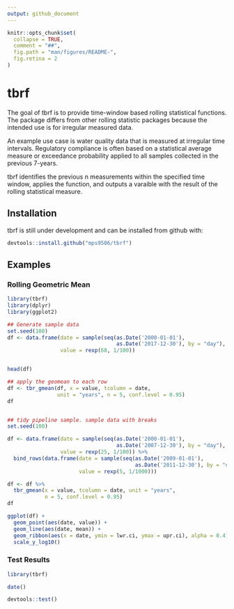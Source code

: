 ```yaml
---
output: github_document
---
```


<!-- README.md is generated from README.Rmd. Please edit that file -->

```r
knitr::opts_chunk$set(
  collapse = TRUE,
  comment = "##",
  fig.path = "man/figures/README-",
  fig.retina = 2
)
```
# tbrf

The goal of tbrf is to provide time-window based rolling statistical functions. The package differs from other rolling statistic packages because the intended use is for irregular measured data.

An example use case is water quality data that is measured at irregular time intervals. Regulatory compliance is often based on a statistical average measure or exceedance probability applied to all samples collected in the previous 7-years.

tbrf identifies the previous n measurements within the specified time window, applies the function, and outputs a varaible with the result of the rolling statistical measure.

## Installation

tbrf is still under development and can be installed from github with:

``` r
devtools::install.github("mps9506/tbrf")
```

## Examples


### Rolling Geometric Mean
```r
library(tbrf)
library(dplyr)
library(ggplot2)

## Generate sample data
set.seed(100)
df <- data.frame(date = sample(seq(as.Date('2000-01-01'), 
                                   as.Date('2017-12-30'), by = "day"), 68),
                 value = rexp(68, 1/100))


head(df)

## apply the geomean to each row
df <- tbr_gmean(df, x = value, tcolumn = date,
                unit = "years", n = 5, conf.level = 0.95)
df


## tidy pipeline sample. sample data with breaks
set.seed(100)

df <- data.frame(date = sample(seq(as.Date('2000-01-01'), 
                                   as.Date('2007-12-30'), by = "day"), 25),
                 value = rexp(25, 1/100)) %>%
  bind_rows(data.frame(date = sample(seq(as.Date('2009-01-01'), 
                                         as.Date('2011-12-30'), by = "day"), 5),
                       value = rexp(5, 1/1000)))

df <- df %>%
  tbr_gmean(x = value, tcolumn = date, unit = "years",
            n = 5, conf.level = 0.95)
df

ggplot(df) +
  geom_point(aes(date, value)) +
  geom_line(aes(date, mean)) +
  geom_ribbon(aes(x = date, ymin = lwr.ci, ymax = upr.ci), alpha = 0.4) +
  scale_y_log10()
```

### Test Results

```r
library(tbrf)

date()

devtools::test()
```
